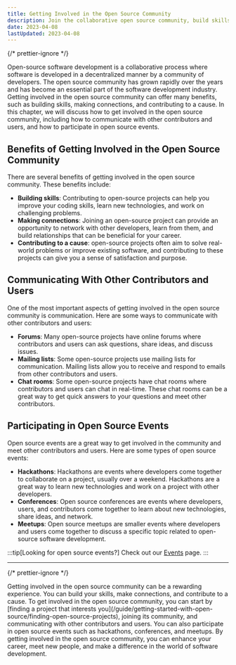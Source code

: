 ```yaml
---
title: Getting Involved in the Open Source Community
description: Join the collaborative open source community, build skills, make connections, and contribute to a cause. Learn to get involved, communicate, and participate in events. Join now!
date: 2023-04-08
lastUpdated: 2023-04-08
---
```


{/* prettier-ignore */}
<p class="lead">Open-source software development is a collaborative process where software is developed in a decentralized manner by a community of developers. The open source community has grown rapidly over the years and has become an essential part of the software development industry. Getting involved in the open source community can offer many benefits, such as building skills, making connections, and contributing to a cause. In this chapter, we will discuss how to get involved in the open source community, including how to communicate with other contributors and users, and how to participate in open source events.</p>

## Benefits of Getting Involved in the Open Source Community

There are several benefits of getting involved in the open source community. These benefits include:

- <strong>Building skills</strong>: Contributing to open-source projects can help you improve your coding skills, learn
  new technologies, and work on challenging problems.
- <strong>Making connections</strong>: Joining an open-source project can provide an opportunity to network with other
  developers, learn from them, and build relationships that can be beneficial for your career.
- <strong>Contributing to a cause</strong>: open-source projects often aim to solve real-world problems or improve
  existing software, and contributing to these projects can give you a sense of satisfaction and purpose.

## Communicating With Other Contributors and Users

One of the most important aspects of getting involved in the open source community is communication. Here are some ways to communicate with other contributors and users:

- <strong>Forums</strong>: Many open-source projects have online forums where contributors and users can ask questions,
  share ideas, and discuss issues.
- <strong>Mailing lists</strong>: Some open-source projects use mailing lists for communication. Mailing lists allow you
  to receive and respond to emails from other contributors and users.
- <strong>Chat rooms</strong>: Some open-source projects have chat rooms where contributors and users can chat in
  real-time. These chat rooms can be a great way to get quick answers to your questions and meet other contributors.

## Participating in Open Source Events

Open source events are a great way to get involved in the community and meet other contributors and users. Here are some types of open source events:

- <strong>Hackathons</strong>: Hackathons are events where developers come together to collaborate on a project, usually
  over a weekend. Hackathons are a great way to learn new technologies and work on a project with other developers.
- <strong>Conferences</strong>: Open source conferences are events where developers, users, and contributors come
  together to learn about new technologies, share ideas, and network.
- <strong>Meetups</strong>: Open source meetups are smaller events where developers and users come together to discuss a
  specific topic related to open-source software development.

:::tip[Looking for open source events?]
Check out our [Events](/resources/events) page.
:::

---

{/* prettier-ignore */}
<p class="lead">Getting involved in the open source community can be a rewarding experience. You can build your skills, make connections, and contribute to a cause. To get involved in the open source community, you can start by [finding a project that interests you](/guide/getting-started-with-open-source/finding-open-source-projects), joining its community, and communicating with other contributors and users. You can also participate in open source events such as hackathons, conferences, and meetups. By getting involved in the open source community, you can enhance your career, meet new people, and make a difference in the world of software development.</p>
